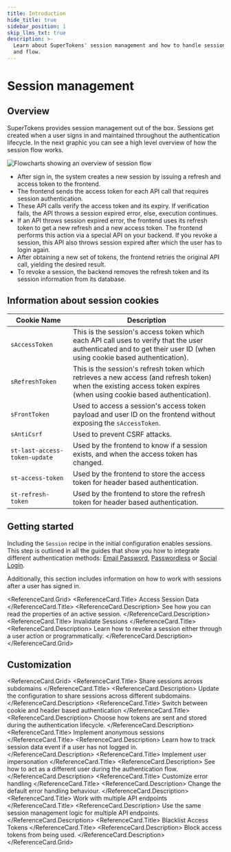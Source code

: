 ```yaml
---
title: Introduction
hide_title: true
sidebar_position: 1
skip_llms_txt: true
description: >-
  Learn about SuperTokens' session management and how to handle session security
  and flow.
---
```



# Session management

## Overview

SuperTokens provides session management out of the box.
Sessions get created when a user signs in and maintained throughout the authentication lifecycle.
In the next graphic you can see a high level overview of how the session flow works.

<img alt="Flowcharts showing an overview of session flow" src="/img/session_flow.png" />

- After sign in, the system creates a new session by issuing a refresh and access token to the frontend.
- The frontend sends the access token for each API call that requires session authentication.
- These API calls verify the access token and its expiry. If verification fails, the API throws a session expired error, else, execution continues.
- If an API throws session expired error, the frontend uses its refresh token to get a new refresh and a new access token. The frontend performs this action via a special API on your backend. If you revoke a session, this API also throws session expired after which the user has to login again.
- After obtaining a new set of tokens, the frontend retries the original API call, yielding the desired result.
- To revoke a session, the backend removes the refresh token and its session information from its database.

## Information about session cookies

| Cookie Name | Description |
|-------------|-------------|
| `sAccessToken` | This is the session's access token which each API call uses to verify that the user authenticated and to get their user ID (when using cookie based authentication). |
| `sRefreshToken` | This is the session's refresh token which retrieves a new access (and refresh token) when the existing access token expires (when using cookie based authentication). |
| `sFrontToken` | Used to access a session's access token payload and user ID on the frontend without exposing the `sAccessToken`. |
| `sAntiCsrf` | Used to prevent CSRF attacks. |
| `st-last-access-token-update` | Used by the frontend to know if a session exists, and when the access token has changed. |
| `st-access-token` | Used by the frontend to store the access token for header based authentication. |
| `st-refresh-token` | Used by the frontend to store the refresh token for header based authentication. |

## Getting started

Including the `Session` recipe in the initial configuration enables sessions.
This step is outlined in all the guides that show you how to integrate different authentication methods: [Email Password](/docs/authentication/email-password/introduction), [Passwordless](/docs/authentication/passwordless/introduction) or [Social Login](/docs/authentication/social/introduction).

Additionally, this section includes information on how to work with sessions after a user has signed in.

<ReferenceCard.Grid>
  <ReferenceCard href="/docs/post-authentication/session-management/access-session-data">
    <ReferenceCard.Title>
      Access Session Data
    </ReferenceCard.Title>
    <ReferenceCard.Description>
      See how you can read the properties of an active session.
    </ReferenceCard.Description>
  </ReferenceCard>
  <ReferenceCard href="/docs/post-authentication/session-management/session-invalidation">
    <ReferenceCard.Title>
      Invalidate Sessions
    </ReferenceCard.Title>
    <ReferenceCard.Description>
      Learn how to revoke a session either through a user action or programmatically.
    </ReferenceCard.Description>
  </ReferenceCard>
</ReferenceCard.Grid>

## Customization 



<ReferenceCard.Grid>
  <ReferenceCard href="/docs/post-authentication/session-management/share-session-across-sub-domains">
    <ReferenceCard.Title>
      Share sessions across subdomains
    </ReferenceCard.Title>
    <ReferenceCard.Description>
      Update the configuration to share sessions across different subdomains.
    </ReferenceCard.Description>
  </ReferenceCard>
  <ReferenceCard href="/docs/post-authentication/session-management/switch-between-cookies-and-header-authentication">
    <ReferenceCard.Title>
      Switch between cookie and header based authentication
    </ReferenceCard.Title>
    <ReferenceCard.Description>
      Choose how tokens are sent and stored during the authentication lifecycle.
    </ReferenceCard.Description>
  </ReferenceCard>
  <ReferenceCard href="/docs/post-authentication/session-management/advanced-workflows/anonymous-session">
    <ReferenceCard.Title>
      Implement anonymous sessions
    </ReferenceCard.Title>
    <ReferenceCard.Description>
      Learn how to track session data event if a user has not logged in.
    </ReferenceCard.Description>
  </ReferenceCard>
  <ReferenceCard href="/docs/post-authentication/session-management/advanced-workflows/user-impersonation">
    <ReferenceCard.Title>
      Implement user impersonation 
    </ReferenceCard.Title>
    <ReferenceCard.Description>
      See how to act as a different user during the authentication flow.
    </ReferenceCard.Description>
  </ReferenceCard>
  <ReferenceCard href="/docs/post-authentication/session-management/advanced-workflows/customize-error-handling">
    <ReferenceCard.Title>
      Customize error handling
    </ReferenceCard.Title>
    <ReferenceCard.Description>
      Change the default error handling behaviour.
    </ReferenceCard.Description>
  </ReferenceCard>
  <ReferenceCard href="/docs/post-authentication/session-management/advanced-workflows/multiple-api-endpoints">
    <ReferenceCard.Title>
      Work with multiple API endpoints
    </ReferenceCard.Title>
    <ReferenceCard.Description>
      Use the same session management logic for multiple API endpoints.
    </ReferenceCard.Description>
  </ReferenceCard>
  <ReferenceCard href="/docs/post-authentication/session-management/advanced-workflows/access-token-blacklisting">
    <ReferenceCard.Title>
      Blacklist Access Tokens
    </ReferenceCard.Title>
    <ReferenceCard.Description>
      Block access tokens from being used.
    </ReferenceCard.Description>
  </ReferenceCard>
</ReferenceCard.Grid>
